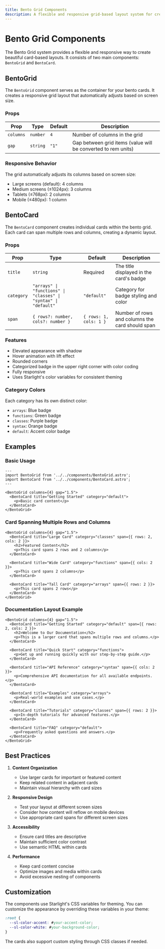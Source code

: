 ```yaml
---
title: Bento Grid Components
description: A flexible and responsive grid-based layout system for creating beautiful card layouts
---
```


# Bento Grid Components

The Bento Grid system provides a flexible and responsive way to create beautiful card-based layouts. It consists of two main components: `BentoGrid` and `BentoCard`.

## BentoGrid

The `BentoGrid` component serves as the container for your bento cards. It creates a responsive grid layout that automatically adjusts based on screen size.


### Props

| Prop | Type | Default | Description |
|------|------|---------|-------------|
| `columns` | `number` | `4` | Number of columns in the grid |
| `gap` | `string` | `"1"` | Gap between grid items (value will be converted to rem units) |

### Responsive Behavior

The grid automatically adjusts its columns based on screen size:
- Large screens (default): 4 columns
- Medium screens (≤1024px): 3 columns
- Tablets (≤768px): 2 columns
- Mobile (≤480px): 1 column

## BentoCard

The `BentoCard` component creates individual cards within the bento grid. Each card can span multiple rows and columns, creating a dynamic layout.

### Props

| Prop | Type | Default | Description |
|------|------|---------|-------------|
| `title` | `string` | Required | The title displayed in the card's badge |
| `category` | `"arrays" \| "functions" \| "classes" \| "syntax" \| "default"` | `"default"` | Category for badge styling and color |
| `span` | `{ rows?: number, cols?: number }` | `{ rows: 1, cols: 1 }` | Number of rows and columns the card should span |

### Features

- Elevated appearance with shadow
- Hover animation with lift effect
- Rounded corners
- Categorized badge in the upper right corner with color coding
- Fully responsive
- Uses Starlight's color variables for consistent theming

### Category Colors

Each category has its own distinct color:
- `arrays`: Blue badge
- `functions`: Green badge  
- `classes`: Purple badge
- `syntax`: Orange badge
- `default`: Accent color badge

## Examples

### Basic Usage

```astro
---
import BentoGrid from '../../components/BentoGrid.astro';
import BentoCard from '../../components/BentoCard.astro';
---

<BentoGrid columns={4} gap="1.5">
  <BentoCard title="Getting Started" category="default">
    <p>Basic card content</p>
  </BentoCard>
</BentoGrid>
```

### Card Spanning Multiple Rows and Columns

```astro
<BentoGrid columns={4} gap="1.5">
  <BentoCard title="Large Card" category="classes" span={{ rows: 2, cols: 2 }}>
    <h2>Featured Content</h2>
    <p>This card spans 2 rows and 2 columns</p>
  </BentoCard>
  
  <BentoCard title="Wide Card" category="functions" span={{ cols: 2 }}>
    <p>This card spans 2 columns</p>
  </BentoCard>
  
  <BentoCard title="Tall Card" category="arrays" span={{ rows: 2 }}>
    <p>This card spans 2 rows</p>
  </BentoCard>
</BentoGrid>
```

### Documentation Layout Example

```astro
<BentoGrid columns={4} gap="1.5">
  <BentoCard title="Getting Started" category="default" span={{ rows: 2, cols: 2 }}>
    <h2>Welcome to Our Documentation</h2>
    <p>This is a larger card that spans multiple rows and columns.</p>
  </BentoCard>

  <BentoCard title="Quick Start" category="functions">
    <p>Get up and running quickly with our step-by-step guide.</p>
  </BentoCard>

  <BentoCard title="API Reference" category="syntax" span={{ cols: 2 }}>
    <p>Comprehensive API documentation for all available endpoints.</p>
  </BentoCard>

  <BentoCard title="Examples" category="arrays">
    <p>Real-world examples and use cases.</p>
  </BentoCard>

  <BentoCard title="Tutorials" category="classes" span={{ rows: 2 }}>
    <p>In-depth tutorials for advanced features.</p>
  </BentoCard>

  <BentoCard title="FAQ" category="default">
    <p>Frequently asked questions and answers.</p>
  </BentoCard>
</BentoGrid>
```

## Best Practices

1. **Content Organization**
   - Use larger cards for important or featured content
   - Keep related content in adjacent cards
   - Maintain visual hierarchy with card sizes

2. **Responsive Design**
   - Test your layout at different screen sizes
   - Consider how content will reflow on mobile devices
   - Use appropriate card spans for different screen sizes

3. **Accessibility**
   - Ensure card titles are descriptive
   - Maintain sufficient color contrast
   - Use semantic HTML within cards

4. **Performance**
   - Keep card content concise
   - Optimize images and media within cards
   - Avoid excessive nesting of components

## Customization

The components use Starlight's CSS variables for theming. You can customize the appearance by overriding these variables in your theme:

```css
:root {
  --sl-color-accent: #your-accent-color;
  --sl-color-white: #your-background-color;
}
```

The cards also support custom styling through CSS classes if needed. 